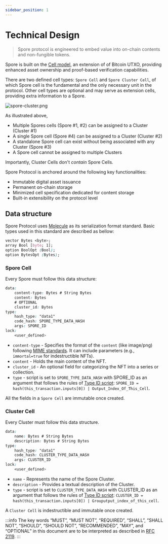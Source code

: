 ```yaml
---
sidebar_position: 1
---
```

# Technical Design
> Spore protocol is engineered to embed value into on-chain contents and non-fungible tokens.

Spore is built on the [Cell model](https://docs.nervos.org/docs/basics/concepts/cell-model/), an extension of of Bitcoin UTXO, providing enhanced asset ownership and proof-based verification capabilities.

There are two defined cell types: `Spore Cell` and `Spore Cluster Cell`, of which Spore cell is the fundamental and the only necessary unit in the protocol. Other cell types are optional and may serve as extension cells, providing extra information to a Spore.

![spore-cluster.png](../../../static/img/basics/tech-design/spore-cluster.png)

As illustrated above,

- Multiple Spores cells (Spore #1, #2) can be assigned to a Cluster (Cluster #1)
- A single Spore cell (Spore #4) can be assigned to a Cluster (Cluster #2)
- A standalone Spore cell can exist without being associated with any Cluster (Spore #3)
- A Spore cell cannot be assigned to multiple Clusters

Importantly, Cluster Cells don't *contain* Spore Cells.


Spore Protocol is anchored around the following key functionalities:

- Immutable digital asset issuance
- Permanent on-chain storage
- Minimized cell specification dedicated for content storage
- Built-in extensibility on the protocol level


## Data structure

Spore Protocol uses [Molecule](https://github.com/nervosnetwork/rfcs/blob/master/rfcs/0008-serialization/0008-serialization.md#molecule) as its serialization format standard. Basic types used in this standard are described as bellow:

```css
vector Bytes <byte>;
array Bool [byte; 1];
option BoolOpt (Bool);
option BytesOpt (Bytes);
```

### Spore Cell

Every Spore must follow this data structure:

```css
data:
    content-type: Bytes # String Bytes
    content: Bytes
    # OPTIONAL
    cluster_id: Bytes
type:
    hash_type: "data1"
    code_hash: SPORE_TYPE_DATA_HASH
    args: SPORE_ID
lock:
    <user_defined>
```

- `content-type` - Specifies the format of the `content` (like image/png) following [MIME standards](https://datatracker.ietf.org/doc/html/rfc2046). It can include parameters (e.g., `immortal=true` for indestructible NFTs). 
- `content` - Holds the main content of the NFT.
- `cluster_id` - An optional field for categorizing the NFT into a series or collection.
- `type` - script is set to `SPORE_TYPE_DATA_HASH`  with SPORE_ID as an argument that follows the rules of [Type ID script](https://docs.spore.pro/glossary/terms#type-id): `SPORE_ID = hash(this_transaction.inputs[0]) | Output_Index_Of_This_Cell`.

All the fields in a `Spore Cell` are immutable once created.

### Cluster Cell

Every Cluster must follow this data structure.

```css
data:
    name: Bytes # String Bytes
    description: Bytes # String Bytes
type:
    hash_type: "data1"
    code_hash: CLUSTER_TYPE_DATA_HASH
    args: CLUSTER_ID
lock:
    <user_defined>
```

- `name` - Represents the name of the Spore Cluster.
- `description` - Provides a textual description of the Cluster.
- `type` - script is set to `CLUSTER_TYPE_DATA_HASH`  with CLUSTER_ID as an argument that follows the rules of [Type ID script](https://docs.spore.pro/glossary/terms#type-id): `CLUSTER_ID = hash(this_transaction.inputs[0]) | Grouputput_index_of_this_cell`.

A `Cluster Cell` is indestructible and immutable once created.


:::info
The key words “MUST”, “MUST NOT”, “REQUIRED”, “SHALL”, “SHALL NOT”, “SHOULD”, “SHOULD NOT”, “RECOMMENDED”, “MAY”, and “OPTIONAL” in this document are to be interpreted as described in [RFC 2119](https://datatracker.ietf.org/doc/html/rfc2119).
:::
